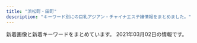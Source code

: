 ```yaml
---
title: "浜松町・田町"
description: "キーワード別にの巨乳アジアン・チャイナエステ嬢情報をまとめました。"
---
```


新着画像と新着キーワードをまとめています。
2021年03月02日の情報です。

<DmmAffiliateIns />
<KeywordTable
  shops={
    [
    {
        "img_links": [
            "http://body-heal.net/staffPhoto/b20180926231950.jpg",
            "http://body-heal.net/images/store/05.jpg",
            "http://body-heal.net/images/store/01.jpg",
            "http://body-heal.net/js/sliderLine/slide_prev.png",
            "http://body-heal.net/staffPhoto/b20190608220420.jpg",
            "http://body-heal.net/images/access/05.jpg",
            "http://body-heal.net/images/access/04.jpg",
            "http://body-heal.net/images/store/04.jpg",
            "http://body-heal.net/staffPhoto/b20190218130854.jpg",
            "http://body-heal.net/images/show.jpg",
            "http://body-heal.net/js/sliderLine/slide_next.png",
            "http://body-heal.net/images/access/03.jpg",
            "http://body-heal.net/staffPhoto/b20180721035111.jpg",
            "http://body-heal.net/staffPhoto/b20190117105438.jpg",
            "http://body-heal.net/staffPhoto/b20190120201033.jpg",
            "http://body-heal.net/images/store/06.jpg",
            "http://body-heal.net/staffPhoto/b20190608222039.jpg",
            "http://body-heal.net/images/access/02.jpg",
            "http://body-heal.net/uploadfiles/images/campaignBodyHealNet.jpg",
            "http://body-heal.net/images/access/01.jpg"
        ],
        "station": "JR\u7530\u753a\u99c5\u4e09\u7530\u53e3",
        "url": "http://body-heal.net/",
        "keywords": {
            "88": 10,
            "87": 6,
            "85": 4,
            "84": 4,
            "E": 6
        },
        "name": "Tami"
    },
    {
        "station": "JR\u6d5c\u677e\u753a\u99c5\u5357\u53e3",
        "name": "Yuki\u2019s House",
        "url": "http://yukizhouse00.web.fc2.com/",
        "img_links": [
            "http://yukizhouse00.web.fc2.com/images/slider/slid1.jpg",
            "http://yukizhouse00.web.fc2.com/images/portfolio/work-3.jpg",
            "http://yukizhouse00.web.fc2.com/images/portfolio/work-5.jpg",
            "http://yukizhouse00.web.fc2.com/images/portfolio/work-1.jpg",
            "http://yukizhouse00.web.fc2.com/images/portfolio/work-6.jpg",
            "http://yukizhouse00.web.fc2.com/images/portfolio/work-4.jpg",
            "http://yukizhouse00.web.fc2.com/images/portfolio/work-2.jpg",
            "http://yukizhouse00.web.fc2.com/images/slider/slid2.jpg"
        ],
        "keywords": {}
    },
    {
        "keywords": {
            "88": 1,
            "D": 5,
            "87": 3,
            "86": 1
        },
        "url": "http://www.shiawasenojikan.esjp.info/",
        "station": "JR\u65b0\u6a4b\u99c5\u65e5\u6bd4\u8c37\u53e3",
        "name": "\u5e78\u305b\u306e\u6642\u9593",
        "img_links": [
            "http://www.shiawasenojikan.esjp.info/images/link_t.jpg",
            "http://www.shiawasenojikan.esjp.info/images/staff_t.jpg",
            "http://www.shiawasenojikan.esjp.info/images/tel.jpg",
            "http://www.shiawasenojikan.esjp.info/files/015-03.jpg",
            "http://www.shiawasenojikan.esjp.info/files/009-02.jpg",
            "http://www.shiawasenojikan.esjp.info/files/009-03.jpg",
            "http://www.shiawasenojikan.esjp.info/files/015.jpg",
            "http://www.shiawasenojikan.esjp.info/files/010-03.jpg",
            "http://www.shiawasenojikan.esjp.info/images/int2.jpg",
            "http://www.shiawasenojikan.esjp.info/images/interior_t.jpg",
            "http://www.shiawasenojikan.esjp.info/files/001-02.jpg",
            "http://www.shiawasenojikan.esjp.info/images/head.jpg",
            "http://www.shiawasenojikan.esjp.info/files/010-02.jpg",
            "http://www.shiawasenojikan.esjp.info/files/003.jpg",
            "http://www.shiawasenojikan.esjp.info/files/003-03.jpg",
            "http://www.shiawasenojikan.esjp.info/images/sys1.jpg",
            "http://www.shiawasenojikan.esjp.info/files/015-02.jpg",
            "http://www.shiawasenojikan.esjp.info/images/news.jpg",
            "http://www.shiawasenojikan.esjp.info/files/010.jpg",
            "http://www.shiawasenojikan.esjp.info/files/009.jpg",
            "http://www.shiawasenojikan.esjp.info/files/003-02.jpg",
            "http://www.shiawasenojikan.esjp.info/images/sys2.jpg",
            "http://www.shiawasenojikan.esjp.info/files/001.jpg",
            "http://www.shiawasenojikan.esjp.info/images/mobile.jpg",
            "http://www.shiawasenojikan.esjp.info/files/001-03.jpg"
        ]
    },
    {
        "name": "SERA",
        "station": "JR\u6d5c\u677e\u753a\u99c5\u5317\u53e3",
        "img_links": [
            "https://hamamatsucho-mensesthe.net/staff/top/nao-s1.jpg",
            "https://hamamatsucho-mensesthe.net/wp/wp-content/uploads/2019/07/0677E994-1DBF-4E0E-AB70-7CA5C034B140-150x150.jpeg",
            "https://hamamatsucho-mensesthe.net/staff/top/ayaka-s1.jpg",
            "https://hamamatsucho-mensesthe.net/wp/images/mensesthe.jpg",
            "https://hamamatsucho-mensesthe.net/wp/images/top1.jpg",
            "https://hamamatsucho-mensesthe.net/wp/icon/google_plus.png",
            "https://hamamatsucho-mensesthe.net/wp/wp-content/uploads/2019/05/rin-150x150.jpg",
            "https://hamamatsucho-mensesthe.net/wp/wp-content/uploads/2020/01/nao.jpg",
            "https://hamamatsucho-mensesthe.net/wp/wp-content/uploads/2020/11/urara.jpg",
            "https://hamamatsucho-mensesthe.net/room/room-l6.jpg",
            "https://hamamatsucho-mensesthe.net/staff/top/miyu-s1.jpg",
            "https://hamamatsucho-mensesthe.net/wp/images/clear.png",
            "https://hamamatsucho-mensesthe.net/icon/facebook.png",
            "https://hamamatsucho-mensesthe.net/wp/wp-content/uploads/2020/09/rin.jpg",
            "https://hamamatsucho-mensesthe.net/wp/wp-content/uploads/2020/01/emi-l1.jpg",
            "https://hamamatsucho-mensesthe.net/wp/wp-content/uploads/2020/10/aki-150x150.jpg",
            "https://hamamatsucho-mensesthe.net/icon/twitter.png",
            "https://hamamatsucho-mensesthe.net/icon/line.png",
            "https://hamamatsucho-mensesthe.net/images/flower.png",
            "https://hamamatsucho-mensesthe.net/link/mens-esthe.png",
            "https://hamamatsucho-mensesthe.net/wp/wp-content/uploads/2020/08/ayaka.jpg",
            "https://hamamatsucho-mensesthe.net/wp/icon/line.png",
            "https://hamamatsucho-mensesthe.net/wp/wp-content/uploads/2019/10/eri-150x150.jpg",
            "https://hamamatsucho-mensesthe.net/room/room-l4.jpg",
            "https://hamamatsucho-mensesthe.net/room/room-l3.jpg",
            "https://hamamatsucho-mensesthe.net/wp/wp-content/uploads/2020/02/1714CAA8-3D57-4009-AB72-F5A8E6B60310.jpeg",
            "https://hamamatsucho-mensesthe.net/images/footer-l.png",
            "https://hamamatsucho-mensesthe.net/room/room-l1.jpg",
            "https://hamamatsucho-mensesthe.net/wp/wp-content/uploads/2019/07/587590BB-96D0-4887-BE26-3B1413FF7283-150x150.jpeg",
            "https://hamamatsucho-mensesthe.net/staff/top/rin-s1.jpg",
            "https://hamamatsucho-mensesthe.net/staff/top/aki-s1.jpg",
            "https://hamamatsucho-mensesthe.net/staff/top/yuna-s1.jpg",
            "https://hamamatsucho-mensesthe.net/staff/top/mitsuki-s1.jpg",
            "https://hamamatsucho-mensesthe.net/staff/top/emi-s1.jpg",
            "https://hamamatsucho-mensesthe.net/wp/images/top2.jpg",
            "https://hamamatsucho-mensesthe.net/wp/wp-content/uploads/2020/01/mitsuki.jpg",
            "https://hamamatsucho-mensesthe.net/wp/wp-content/uploads/2020/01/misaki-l2.jpg",
            "https://hamamatsucho-mensesthe.net/images/clear.png",
            "https://hamamatsucho-mensesthe.net/images/footer-r.png",
            "https://hamamatsucho-mensesthe.net/wp/icon/facebook.png",
            "https://hamamatsucho-mensesthe.net/wp/images/top3.jpg",
            "https://hamamatsucho-mensesthe.net/wp/icon/twitter.png",
            "https://hamamatsucho-mensesthe.net/room/room-l5.jpg",
            "https://hamamatsucho-mensesthe.net/wp/wp-content/uploads/2020/02/stand-by.jpg",
            "https://hamamatsucho-mensesthe.net/room/room-l2.jpg",
            "https://hamamatsucho-mensesthe.net/icon/google_plus.png",
            "https://hamamatsucho-mensesthe.net/wp/wp-content/uploads/2021/01/yuna.jpg"
        ],
        "url": "https://hamamatsucho-mensesthe.net/",
        "keywords": {
            "C": 20,
            "D": 35,
            "E": 8
        }
    },
    {
        "img_links": [
            "http://tamachi-en.link/images/g0.jpg",
            "http://tamachi-en.link/images/g1.jpg",
            "http://tamachi-en.link/images/g3.jpg",
            "http://tamachi-en.link/images/g4.jpg",
            "http://tamachi-en.link/images/g6.jpg",
            "http://tamachi-en.link/images/top.jpg",
            "http://tamachi-en.link/images/mobile.png",
            "http://tamachi-en.link/images/new1.jpg",
            "http://tamachi-en.link/images/g5.jpg",
            "http://tamachi-en.link/images/zi_link.png",
            "http://tamachi-en.link/images/g2.jpg",
            "http://tamachi-en.link/images/zi_staff.png",
            "http://tamachi-en.link/images/g8.jpg"
        ],
        "station": "JR\u7530\u753a\u99c5\u6771\u53e3",
        "name": "\u7e01",
        "keywords": {
            "C": 15
        },
        "url": "http://tamachi-en.link/"
    },
    {
        "name": "\u3057\u3042\u308f\u305b\uff5eSHIAWASE\uff5e",
        "url": "http://shiawase.mssg.jp/",
        "station": "JR\u7530\u753a\u99c5\u897f\u53e3",
        "img_links": [
            "http://shiawase.mssg.jp/images/staff_image/staff_d02b.jpg",
            "http://shiawase.mssg.jp/images/gallery/gallery_401.jpg",
            "http://shiawase.mssg.jp/images/staff/sta_0z12.jpg",
            "http://shiawase.mssg.jp/images/staff/sta_08.jpg",
            "http://shiawase.mssg.jp/images/staff_one/staff_one_08.png",
            "http://shiawase.mssg.jp/images/staff_one/staff_one_02.jpg",
            "http://shiawase.mssg.jp/images/staff_image/staff_d01a.jpg",
            "http://shiawase.mssg.jp/images/staff_one/staff_one_05.jpg",
            "http://shiawase.mssg.jp/images/staff/sta_023.jpg",
            "http://shiawase.mssg.jp/images/gallery/gallery_402.jpg",
            "http://shiawase.mssg.jp/images/staff/sta_04.jpg",
            "http://shiawase.mssg.jp/images/top/top_01.jpg",
            "http://shiawase.mssg.jp/images/gallery/gallery_top.jpg",
            "http://shiawase.mssg.jp/images/home/index_qup.jpg",
            "http://shiawase.mssg.jp/images/staff/sta_0z9.jpg",
            "http://shiawase.mssg.jp/images/system/syatem_302.jpg",
            "http://shiawase.mssg.jp/images/staff_one/staff_one_top.jpg",
            "http://shiawase.mssg.jp/images/system/syatem_301.jpg",
            "http://shiawase.mssg.jp/images/staff/staff_top.jpg",
            "http://shiawase.mssg.jp/images/staff/sta_06.jpg",
            "http://shiawase.mssg.jp/images/staff_one/staff_one_04.jpg",
            "http://shiawase.mssg.jp/images/staff_image/staff_d05b.jpg",
            "http://shiawase.mssg.jp/images/top/top_04.jpg",
            "http://shiawase.mssg.jp/images/staff_image/staff_d07.jpg",
            "http://shiawase.mssg.jp/images/home/index_page_top.jpg",
            "http://shiawase.mssg.jp/images/gallery/gallery_404.jpg",
            "http://shiawase.mssg.jp/images/staff_image/staff_d06.jpg",
            "http://shiawase.mssg.jp/images/staff/sta_0z4.jpg",
            "http://shiawase.mssg.jp/images/staff/sta_03.jpg",
            "http://shiawase.mssg.jp/images/top/top_05.jpg",
            "http://shiawase.mssg.jp/images/staff/sta_021.jpg",
            "http://shiawase.mssg.jp/images/staff/sta_0z8.jpg",
            "http://shiawase.mssg.jp/images/staff_image/staff_d02.jpg",
            "http://shiawase.mssg.jp/images/gallery/gallery_104.jpg",
            "http://shiawase.mssg.jp/images/gallery/gallery_102.jpg",
            "http://shiawase.mssg.jp/images/top/top_02.jpg",
            "http://shiawase.mssg.jp/images/staff_one/staff_one_01.jpg",
            "http://shiawase.mssg.jp/images/home/QR.png",
            "http://shiawase.mssg.jp/images/staff/sta_010.jpg",
            "http://shiawase.mssg.jp/images/top/top_06.jpg",
            "http://shiawase.mssg.jp/images/gallery/gallery_101.jpg",
            "http://shiawase.mssg.jp/images/staff/sta_01.jpg",
            "http://shiawase.mssg.jp/images/staff_one/staff_one_07.png",
            "http://shiawase.mssg.jp/images/staff_one/staff_one_03.jpg",
            "http://shiawase.mssg.jp/images/gallery/gallery_403.jpg",
            "http://shiawase.mssg.jp/images/gallery/gallery_103.jpg",
            "http://shiawase.mssg.jp/images/staff_image/staff_d08a.jpg",
            "http://shiawase.mssg.jp/images/staff_image/staff_d03.jpg",
            "http://shiawase.mssg.jp/images/gallery/gallery_01.jpg",
            "http://shiawase.mssg.jp/images/home/index_03.jpg",
            "http://shiawase.mssg.jp/images/staff_image/staff_d04b.jpg",
            "http://shiawase.mssg.jp/images/home/top_qp.jpg",
            "http://shiawase.mssg.jp/images/staff_image/staff_d08b.jpg",
            "http://shiawase.mssg.jp/images/staff_image/staff_d05a.jpg",
            "http://shiawase.mssg.jp/images/top/top_08.png",
            "http://shiawase.mssg.jp/images/top/top_03.jpg",
            "http://shiawase.mssg.jp/images/staff_image/staff_d04.jpg",
            "http://shiawase.mssg.jp/images/home/index_04.jpg",
            "http://shiawase.mssg.jp/images/system/syatem_303.jpg",
            "http://shiawase.mssg.jp/images/staff_image/staff_d04c.jpg",
            "http://shiawase.mssg.jp/images/home/index_tel.jpg",
            "http://shiawase.mssg.jp/images/staff/sta_0z2.jpg",
            "http://shiawase.mssg.jp/images/staff_image/staff_d01b.jpg"
        ],
        "keywords": {}
    },
    {
        "img_links": [
            "http://www.k-harunoie.info/imge/p-5.jpg",
            "http://www.k-harunoie.info/imge/p-2.jpg",
            "http://www.k-harunoie.info/imge/botton.jpg",
            "http://www.k-harunoie.info/imge/sys.png",
            "http://www.k-harunoie.info/imge/ta.png",
            "http://www.k-harunoie.info/imge/service1.jpg",
            "http://www.k-harunoie.info/imge/service2.jpg",
            "http://www.k-harunoie.info/imge/interior_t.jpg",
            "http://www.k-harunoie.info/imge/tel.png",
            "http://www.k-harunoie.info/imge/int2.png",
            "http://www.k-harunoie.info/imge/p-1.jpg",
            "http://www.k-harunoie.info/imge/service3.jpg",
            "http://www.k-harunoie.info/imge/p-4.jpg",
            "http://www.k-harunoie.info/imge/s1.png",
            "http://www.k-harunoie.info/imge/s0.png",
            "http://www.k-harunoie.info/imge/staff_t.jpg"
        ],
        "name": "\u6625\u306e\u5bb6",
        "url": "http://www.k-harunoie.info/",
        "station": "JR\u7530\u753a\u99c5\u6771\u53e3",
        "keywords": {}
    },
    {
        "keywords": {},
        "url": "https://www.morinokaori-massage.com/",
        "img_links": [
            "https://static.wixstatic.com/media/c0eb72_068fd8e3a6034963bb1dcf1002759294~mv2.png",
            "https://static.wixstatic.com/media/c0eb72_349ce6f6faed4c09b9ec1e412ba7a370~mv2.jpg",
            "https://static.wixstatic.com/media/c0eb72_026f8703429f4d1a93067d6664ba9e24~mv2.png",
            "https://static.wixstatic.com/media/c0eb72_43f5a28bd3004602b64ed4bc3095af0e~mv2.png",
            "https://static.wixstatic.com/media/c0eb72_9f57c6ba804e4a55805040f7832a3bb9~mv2.png"
        ],
        "station": "JR\u7530\u753a\u99c5\u897f\u53e3",
        "name": "\u68ee\u306e\u9999"
    },
    {
        "img_links": [
            "http://kokoro-spa.info/img/shop/no-pic.jpg",
            "http://kokoro-spa.info/img/pickup.jpg",
            "http://kokoro-spa.info/img/ttl_news.png",
            "http://kokoro-spa.info/img/slider/2.jpg",
            "http://kokoro-spa.info/img/qrcode.png",
            "http://kokoro-spa.info/img/shop/kanban.jpg",
            "http://kokoro-spa.info/img/ttl_info.png"
        ],
        "url": "http://kokoro-spa.info/",
        "station": "JR\u65b0\u6a4b\u99c5\u70cf\u68ee\u53e3",
        "keywords": {},
        "name": "\u672a\u6765"
    },
    {
        "station": "JR\u65b0\u6a4b\u99c5\u70cf\u68ee\u53e3",
        "img_links": [
            "http://heal-arm.com/media/sites/6/2020/12/1.jpg",
            "http://heal-arm.com/media/sites/6/elementor/thumbs/favicon-p04pr4k6jngsiakzwccm2bkknysbm22i953lrof2dk.png",
            "http://heal-arm.com/media/sites/6/2020/05/3-1.jpg",
            "http://heal-arm.com/media/sites/6/2020/05/4.jpg",
            "http://heal-arm.com/media/sites/6/2021/02/1.jpg",
            "http://heal-arm.com/media/sites/6/2020/05/3.jpg",
            "http://heal-arm.com/media/sites/6/2020/05/1.jpg",
            "http://heal-arm.com/media/sites/6/2021/02/2.jpg",
            "http://heal-arm.com/media/sites/6/2021/02/700E82ED-4821-42CB-A408-B73E511D2D15-225x300.jpeg",
            "http://heal-arm.com/media/sites/6/2021/02/3.jpg",
            "http://heal-arm.com/media/sites/6/2020/05/favicon.png",
            "http://heal-arm.com/media/sites/6/2020/05/2.jpg"
        ],
        "url": "http://heal-arm.com/",
        "keywords": {},
        "name": "\u862d \u990a\u8eab\u9928"
    },
    {
        "img_links": [
            "http://romantic-est.com/images/mainvisual_01.jpg",
            "http://romantic-est.com/images/mainvisual_02_s.jpg",
            "http://romantic-est.com/images/cg041.jpg",
            "http://romantic-est.com/images/con02.jpg",
            "http://romantic-est.com/images/cg05.jpg",
            "http://romantic-est.com/images/sw_tel.png",
            "http://romantic-est.com/images/cg031.jpg",
            "http://romantic-est.com/images/cg021.jpg",
            "http://romantic-est.com/images/req_03.jpg",
            "http://romantic-est.com/images/icon_new.png",
            "http://romantic-est.com/images/cg03.jpg",
            "http://romantic-est.com/images/trigger.jpg",
            "http://romantic-est.com/images/cg01.jpg",
            "http://romantic-est.com/images/con01.jpg",
            "http://romantic-est.com/images/cg06.jpg",
            "http://romantic-est.com/images/cg04.jpg",
            "http://romantic-est.com/images/sys03.jpg",
            "http://romantic-est.com/images/sys01.jpg",
            "http://romantic-est.com/images/head_interior.jpg",
            "http://romantic-est.com/images/con03.jpg",
            "http://romantic-est.com/images/cg02.jpg",
            "http://romantic-est.com/images/sys02.jpg",
            "http://romantic-est.com/images/cg011.jpg",
            "http://romantic-est.com/images/mainvisual_02.jpg",
            "http://romantic-est.com/images/cg032.jpg",
            "http://romantic-est.com/images/head_therapist.jpg",
            "http://romantic-est.com/images/mainvisual_01_s.jpg",
            "http://romantic-est.com/images/sw_home.png"
        ],
        "keywords": {},
        "url": "http://romantic-est.com/",
        "station": "JR\u65b0\u6a4b\u99c5\u70cf\u68ee\u53e3",
        "name": "\u30a2\u30ea\u30b9 Aroma \u65b0\u6a4b\u5e97"
    },
    {
        "station": "JR\u65b0\u6a4b\u99c5\u70cf\u68ee\u53e3",
        "url": "http://es-leon.link/",
        "keywords": {
            "85": 11,
            "90": 7,
            "84": 8,
            "86": 12,
            "\u80f8": 1
        },
        "name": "LEON",
        "img_links": [
            "http://es-leon.link/images/img_info.jpg",
            "http://es-leon.link/images/nav_link07_no.png",
            "http://es-leon.link/photos/sites/45/2021/02/2021022813153641.jpg",
            "http://es-leon.link/photos/sites/45/2021/03/2021030218013059.jpg",
            "http://es-leon.link/images/guide1.png",
            "http://es-leon.link/photos/sites/45/2021/02/2021021420105484.jpg",
            "http://es-leon.link/photos/sites/45/2020/11/2020110919590942.jpg",
            "http://es-leon.link/images/slider03.jpg",
            "http://es-leon.link/photos/sites/45/2020/11/2020110919593136.jpg",
            "http://es-leon.link/photos/sites/45/2020/11/2020110919595348.jpg",
            "http://es-leon.link/photos/sites/45/2020/10/2020100103205130.jpg",
            "http://es-leon.link/photos/sites/45/2021/02/202102281317503.jpg",
            "http://es-leon.link/photos/sites/45/2020/10/2020100103240520.jpg",
            "http://es-leon.link/photos/sites/45/2021/02/2021022503564613.jpg",
            "http://es-leon.link/photos/sites/45/2021/03/2021030218011053.jpg",
            "http://es-leon.link/photos/sites/45/2021/02/2021020501110069.jpg",
            "http://es-leon.link/photos/sites/45/2021/02/2021022815431041.jpg",
            "http://es-leon.link/images/guide5.jpg",
            "http://es-leon.link/photos/sites/45/2020/10/2020102507503499.jpg",
            "http://es-leon.link/photos/sites/45/2021/02/2021022702213358.jpg",
            "http://es-leon.link/photos/sites/45/2020/10/2020102507495672.jpg",
            "http://es-leon.link/photos/sites/45/2021/02/202102240441566.jpg",
            "http://es-leon.link/photos/sites/45/2020/10/2020102507510838.jpg",
            "http://es-leon.link/photos/sites/45/2020/10/2020100103284496.jpg",
            "http://es-leon.link/images/guide4.jpg",
            "http://es-leon.link/photos/sites/45/2021/02/2021021014235421.jpg",
            "http://es-leon.link/images/nav_link05_no.png",
            "http://es-leon.link/photos/sites/45/2021/02/2021022813195234.jpg",
            "http://es-leon.link/photos/sites/45/2020/10/2020101318294854.jpg",
            "http://es-leon.link/photos/sites/45/2020/10/2020101205424345.jpg",
            "http://es-leon.link/images/guide6.jpg",
            "http://es-leon.link/photos/sites/45/2021/02/202102281658118.jpg",
            "http://es-leon.link/photos/sites/45/2020/10/2020100103034891.jpg",
            "http://es-leon.link/images/guide8.jpg",
            "http://es-leon.link/images/guide1.jpg",
            "http://es-leon.link/photos/sites/45/2021/02/2021021420094924.jpg",
            "http://es-leon.link/images/nav_link04_no.png",
            "http://es-leon.link/images/guide2.png",
            "http://es-leon.link/images/card.png",
            "http://es-leon.link/images/guide3.jpg",
            "http://es-leon.link/photos/sites/45/2020/10/2020101318300043.jpg",
            "http://es-leon.link/photos/sites/45/2020/10/2020101205422328.jpg",
            "http://es-leon.link/images/nav_link06_no.png",
            "http://es-leon.link/photos/sites/45/2020/10/2020100103205050.jpg",
            "http://es-leon.link/photos/sites/45/2021/03/2021030217055949.jpg",
            "http://es-leon.link/images/header.png",
            "http://es-leon.link/photos/sites/45/2021/03/202103021706276.jpg",
            "http://es-leon.link/photos/sites/45/2021/02/2021021420101999.jpg",
            "http://es-leon.link/images/guide2.jpg",
            "http://es-leon.link/photos/sites/45/2021/02/2021021221211099.jpg",
            "http://es-leon.link/photos/sites/45/2020/11/2020110919583922.jpg",
            "http://es-leon.link/images/pagetop.jpg",
            "http://es-leon.link/images/slider00.jpg",
            "http://es-leon.link/photos/sites/45/2021/02/2021022815420713.jpg",
            "http://es-leon.link/photos/sites/45/2020/10/2020102507504664.jpg",
            "http://es-leon.link/photos/sites/45/2021/02/2021020501152788.jpg",
            "http://es-leon.link/photos/sites/45/2020/10/2020102507501385.jpg",
            "http://es-leon.link/photos/sites/45/2020/10/202010010328436.jpg",
            "http://es-leon.link/photos/sites/45/2020/10/2020100103205186.jpg",
            "http://es-leon.link/images/guide7.jpg",
            "http://es-leon.link/photos/sites/45/2020/10/2020101205420372.jpg",
            "http://es-leon.link/photos/sites/45/2021/02/2021022702210178.jpg",
            "http://es-leon.link/images/slider01.jpg",
            "http://es-leon.link/images/slider04.jpg",
            "http://es-leon.link/photos/sites/45/2020/10/2020101404192576.jpg",
            "http://es-leon.link/photos/sites/45/2021/02/2021020501134964.jpg",
            "http://es-leon.link/images/nav_link01_no.png",
            "http://es-leon.link/photos/sites/45/2021/02/2021022503591368.jpg",
            "http://es-leon.link/photos/sites/45/2021/03/2021030218015216.jpg",
            "http://es-leon.link/photos/sites/45/2021/02/2021022817172264.jpg",
            "http://es-leon.link/photos/sites/45/2021/02/2021022813203297.jpg",
            "http://es-leon.link/images/profile.png",
            "http://es-leon.link/images/nav_link02_no.png",
            "http://es-leon.link/images/lineline.png",
            "http://es-leon.link/images/slider02.jpg",
            "http://es-leon.link/photos/sites/45/2020/10/2020101318404076.jpg",
            "http://es-leon.link/photos/sites/45/2021/02/2021020501094315.jpg",
            "http://es-leon.link/photos/sites/45/2020/10/2020101318402898.jpg",
            "http://es-leon.link/photos/sites/45/2021/02/2021022503593169.jpg",
            "http://es-leon.link/photos/sites/45/2020/10/2020101318405051.jpg",
            "http://es-leon.link/images/qr.png",
            "http://es-leon.link/photos/sites/45/2021/02/2021020501101626.jpg",
            "http://es-leon.link/photos/sites/45/2020/11/2020110919573849.jpg",
            "http://es-leon.link/photos/sites/45/2021/02/2021022816571154.jpg",
            "http://es-leon.link/images/nav_link03_no.png",
            "http://es-leon.link/photos/sites/45/2020/10/2020100103240526.jpg",
            "http://es-leon.link/photos/sites/45/2021/02/2021022813144840.jpg",
            "http://es-leon.link/photos/sites/45/2021/01/2021012501541145.jpg"
        ]
    },
    {
        "img_links": [
            "https://hamamatsucho-esthe.work/images/main-sp.jpg",
            "https://hamamatsucho-esthe.work/button/blog.png",
            "https://hamamatsucho-esthe.work/images/clear.png",
            "https://hamamatsucho-esthe.work/2018/12/26/sayaka-s1.jpg",
            "https://hamamatsucho-esthe.work/icon/facebook.png",
            "https://hamamatsucho-esthe.work/2020/07/30/maki-s1.jpg",
            "https://hamamatsucho-esthe.work/staff/nanami-l1.jpg",
            "https://hamamatsucho-esthe.work/menu/friend.png",
            "https://hamamatsucho-esthe.work/2019/05/25/riko-s1.jpg",
            "https://hamamatsucho-esthe.work/staff/yuki-l1.jpg",
            "https://hamamatsucho-esthe.work/staff/sora-s1.jpg",
            "https://hamamatsucho-esthe.work/2019/01/14/emi-s1.jpg",
            "https://hamamatsucho-esthe.work/2020/01/05/yuki-s1.jpg",
            "https://hamamatsucho-esthe.work/room/1-s.jpg",
            "https://hamamatsucho-esthe.work/room/3-s.jpg",
            "https://hamamatsucho-esthe.work/room/4-s.jpg",
            "https://hamamatsucho-esthe.work/room/4-l.jpg",
            "https://hamamatsucho-esthe.work/menu/info.png",
            "https://hamamatsucho-esthe.work/2019/06/14/riri-s1.jpg",
            "https://hamamatsucho-esthe.work/2018/09/10/sora-s1.jpg",
            "https://hamamatsucho-esthe.work/images/main1.jpg",
            "https://hamamatsucho-esthe.work/room/esthe1.jpg",
            "https://hamamatsucho-esthe.work/icon/google_plus.png",
            "https://hamamatsucho-esthe.work/room/2-l.jpg",
            "https://hamamatsucho-esthe.work/images/footer-r.png",
            "https://hamamatsucho-esthe.work/images/qrcode.png",
            "https://hamamatsucho-esthe.work/menu/blog.png",
            "https://hamamatsucho-esthe.work/staff/momo-s1.jpg",
            "https://hamamatsucho-esthe.work/button/home.png",
            "https://hamamatsucho-esthe.work/menu/gallery.png",
            "https://hamamatsucho-esthe.work/staff/yuki-s1.jpg",
            "https://hamamatsucho-esthe.work/2019/05/25/koko-s1.jpg",
            "https://hamamatsucho-esthe.work/staff/nanami-s1.jpg",
            "https://hamamatsucho-esthe.work/icon/line.png",
            "https://hamamatsucho-esthe.work/images/footer-l.png",
            "https://hamamatsucho-esthe.work/2018/09/10/misa-s1.jpg",
            "https://hamamatsucho-esthe.work/room/1-l.jpg",
            "https://hamamatsucho-esthe.work/room/3-l.jpg",
            "https://hamamatsucho-esthe.work/icon/twitter.png",
            "https://hamamatsucho-esthe.work/room/2-s.jpg",
            "https://hamamatsucho-esthe.work/room/esthe2.jpg",
            "https://hamamatsucho-esthe.work/staff/riko-s1.jpg",
            "https://hamamatsucho-esthe.work/button/staff.png",
            "https://hamamatsucho-esthe.work/staff/sora-l1.jpg",
            "https://hamamatsucho-esthe.work/kana01.png",
            "https://hamamatsucho-esthe.work/room/esthe3.jpg",
            "https://hamamatsucho-esthe.work/2018/11/09/kana-s1.jpg",
            "https://hamamatsucho-esthe.work/staff/maki-l1.jpg",
            "https://hamamatsucho-esthe.work/staff/maki-s1.jpg",
            "https://hamamatsucho-esthe.work/2020/11/06/momo-s1.jpg",
            "https://hamamatsucho-esthe.work/2019/11/05/nanami-s1.jpg",
            "https://hamamatsucho-esthe.work/menu/home.png",
            "https://hamamatsucho-esthe.work/staff/momo-l1.jpg"
        ],
        "url": "https://hamamatsucho-esthe.work/",
        "station": "JR\u6d5c\u677e\u753a\u99c5\u5317\u53e3",
        "keywords": {
            "E": 7,
            "F": 14,
            "C": 14
        },
        "name": "Artemis"
    },
    {
        "url": "https://www.meedeemassage.com/",
        "img_links": [
            "https://static.wixstatic.com/media/ff29a7_996c77cb89cc4012a35bb0813c645fdf~mv2.jpg",
            "https://static.wixstatic.com/media/ff29a7_d9f852b350a141b1ae8d7d80ce91ecfa~mv2.jpg",
            "https://static.wixstatic.com/media/ff29a7_47d81575374144dda595a587847070b9~mv2.jpg",
            "https://static.wixstatic.com/media/ff29a7_5a71cab9e560455a86a69dee65e387e6~mv2.jpg",
            "https://static.wixstatic.com/media/096f64_74d971185d704fdc84b70e0c1b3fad87~mv2.png",
            "https://static.wixstatic.com/media/096f64_8257be981a5140629dd93b0518612408~mv2.png",
            "https://static.wixstatic.com/media/096f64_9dd53b8d3bbc46b7a5d8f8f9f83f67c0~mv2.jpg",
            "https://static.wixstatic.com/media/096f64_10d0713f8b274a5b8f6b2944f7fee791~mv2.jpg",
            "https://static.wixstatic.com/media/096f64_86555ca80ef14b6ebdbbf7aa72a380fc~mv2.jpg",
            "https://static.wixstatic.com/media/096f64_f44509cd762744dc939f70f318a6882b~mv2.jpg",
            "https://static.wixstatic.com/media/ff29a7_d6b424065e3946fc8a31bd093d286366~mv2.jpg",
            "https://static.wixstatic.com/media/096f64_52d4813cc07e460bb6afbcc198483fb5~mv2.jpg"
        ],
        "station": "JR\u65b0\u6a4b\u99c5\u65e5\u6bd4\u8c37\u53e3",
        "name": "\u30df\u30fc\u30c7\u30a3\u30fc",
        "keywords": {}
    },
    {
        "keywords": {
            "\u80f8": 2,
            "\u4e73": 3,
            "D": 14,
            "\u30bb\u30af\u30b7\u30fc": 1,
            "F": 1,
            "E": 6
        },
        "url": "https://aroma-queen.work/",
        "img_links": [
            "https://aroma-queen.work/images/st/st_nuna.jpg",
            "https://aroma-queen.work/images/st/st_mirror_3.jpg",
            "https://aroma-queen.work/images/top.png",
            "https://aroma-queen.work/images/st/st_koko.jpg",
            "https://aroma-queen.work/images/st/st_gei.jpg",
            "https://aroma-queen.work/images/st/st_22.jpg",
            "https://aroma-queen.work/images/st/st_maya_1.jpg",
            "https://aroma-queen.work/images/st/st_chiba_2.jpg",
            "https://aroma-queen.work/images/st/st_kaori_1.jpg",
            "https://aroma-queen.work/images/st/st_pink_2.jpg",
            "https://aroma-queen.work/images/st/st_bibi_1.jpg",
            "https://aroma-queen.work/images/st/st_rei_3.jpg",
            "https://aroma-queen.work/images/st/st_pink_3.jpg",
            "https://aroma-queen.work/images/st/st_huxa.jpg",
            "https://aroma-queen.work/images/st/st_sasa_3.jpg",
            "https://aroma-queen.work/images/st/st_party_2.jpg",
            "https://aroma-queen.work/images/st/st_chiba_1.jpg",
            "https://aroma-queen.work/images/st/st_sofea_2.jpg",
            "https://aroma-queen.work/images/st/st_joy_1.jpg",
            "https://aroma-queen.work/images/st/st_angel_3.jpg",
            "https://aroma-queen.work/images/st/st_emi_1.jpg",
            "https://aroma-queen.work/images/st/st_17.jpg",
            "https://aroma-queen.work/images/st/st_sakura_1.jpg",
            "https://aroma-queen.work/images/st/st_mai_1.jpg",
            "https://aroma-queen.work/images/st/st_aya_1.jpg",
            "https://aroma-queen.work/images/st/st_mimi_1.jpg",
            "https://aroma-queen.work/images/st/st_saya_0.jpg",
            "https://aroma-queen.work/images/st/st_joy_2.jpg",
            "https://aroma-queen.work/images/st/st_sayuri_1.jpg",
            "https://aroma-queen.work/images/st/st_koko_1.jpg",
            "https://aroma-queen.work/images/week_campaign.jpg",
            "https://aroma-queen.work/images/st/st_mayumi_1.jpg",
            "https://aroma-queen.work/images/st/st_risa_1.jpg",
            "https://aroma-queen.work/images/st/st_saya_2.jpg",
            "https://aroma-queen.work/images/st/st_16_1.jpg",
            "https://aroma-queen.work/images/st/st_emi.jpg",
            "https://aroma-queen.work/images/st/st_dan_2.jpg",
            "https://aroma-queen.work/images/st/st_rei_1.jpg",
            "https://aroma-queen.work/images/st/st_shizuka_1.jpg",
            "https://aroma-queen.work/images/st/st_nina_3.jpg",
            "https://aroma-queen.work/images/st/st_joy_3.jpg",
            "https://aroma-queen.work/images/st/st_hana_2.jpg",
            "https://aroma-queen.work/images/st/st_ou_1.jpg",
            "https://aroma-queen.work/images/st/st_rei.jpg",
            "https://aroma-queen.work/images/st/st_cindy.jpg",
            "https://aroma-queen.work/images/st/st_saya_1.jpg",
            "https://aroma-queen.work/images/st/st_25.jpg",
            "https://aroma-queen.work/images/st/st_rinda_1.jpg",
            "https://aroma-queen.work/images/st/st_rinda_2.jpg",
            "https://aroma-queen.work/images/st/st_kiki_1.jpg",
            "https://aroma-queen.work/images/st/st_mayumi_2.jpg",
            "https://aroma-queen.work/images/st/st_aiko_2.jpg",
            "https://aroma-queen.work/images/st/st_koy_2.jpg",
            "https://aroma-queen.work/images/st/st_aigo.jpg",
            "https://aroma-queen.work/images/top_campaign_spring.jpg",
            "https://aroma-queen.work/images/st/st_kaori_2.jpg",
            "https://aroma-queen.work/images/st/st_jenny.jpg",
            "https://aroma-queen.work/images/st/st_ami_2.jpg",
            "https://aroma-queen.work/images/st/st_cake_1.jpg",
            "https://aroma-queen.work/images/st/st_aiko_1.jpg",
            "https://aroma-queen.work/images/st/st_yuri_3.jpg",
            "https://aroma-queen.work/images/st/st_coco_1.jpg",
            "https://aroma-queen.work/images/st/st_yuri_2.jpg",
            "https://aroma-queen.work/images/st/st_nami_1.jpg",
            "https://aroma-queen.work/images/st/st_min_2.jpg",
            "https://aroma-queen.work/images/st/st_kei.jpg",
            "https://aroma-queen.work/images/st/st_jj_1.jpg",
            "https://aroma-queen.work/images/st/st_10_1.jpg",
            "https://aroma-queen.work/images/st/st_ai_2.jpg",
            "https://aroma-queen.work/images/st/st_20.jpg",
            "https://aroma-queen.work/images/st/st_dan_3.jpg",
            "https://aroma-queen.work/images/st/st_ai1.jpg",
            "https://aroma-queen.work/images/st/st_ou_3.jpg",
            "https://aroma-queen.work/images/st/st_hara.jpg",
            "https://aroma-queen.work/images/st/st_7_1.jpg",
            "https://aroma-queen.work/images/st/st_nori.jpg",
            "https://aroma-queen.work/images/st/st_hana_1.jpg",
            "https://aroma-queen.work/images/top2.png",
            "https://aroma-queen.work/images/st/st_yuri.jpg",
            "https://aroma-queen.work/images/st/st_ai_1.jpg",
            "https://aroma-queen.work/images/st/st_yuyu.jpg",
            "https://aroma-queen.work/images/st/st_min_4.jpg",
            "https://aroma-queen.work/images/st/st_minto_1.jpg",
            "https://aroma-queen.work/images/st/st_ai.jpg",
            "https://aroma-queen.work/images/st/st_sayuri_2.jpg",
            "https://aroma-queen.work/images/st/st_nuna3.jpg",
            "https://aroma-queen.work/images/st/st_bibi.jpg",
            "https://aroma-queen.work/images/st/st_18.jpg",
            "https://aroma-queen.work/images/st/st_.jpg",
            "https://aroma-queen.work/images/st/st_anan.jpg",
            "https://aroma-queen.work/images/st/st_bibi_2.jpg",
            "https://aroma-queen.work/images/st/st_rei_2.jpg",
            "https://aroma-queen.work/images/st/st_honey_1.jpg",
            "https://aroma-queen.work/images/st/st_joy.jpg",
            "https://aroma-queen.work/images/st/st_kiki2.jpg",
            "https://aroma-queen.work/images/st/st_21.jpg",
            "https://aroma-queen.work/images/st/st_14_1.jpg",
            "https://aroma-queen.work/images/st/st_hara3.jpg",
            "https://aroma-queen.work/images/st/st_aya.jpg",
            "https://aroma-queen.work/images/st/st_jasmine_1.jpg",
            "https://aroma-queen.work/images/st/st_kou1.jpg",
            "https://aroma-queen.work/images/st/st_ryuu_2.jpg",
            "https://aroma-queen.work/images/st/st_nan.jpg",
            "https://aroma-queen.work/images/st/st_rinda_6.jpg",
            "https://aroma-queen.work/images/st/st_nana_1.jpg",
            "https://aroma-queen.work/images/st/st_lucy_3.jpg",
            "https://aroma-queen.work/images/top_campaign_dec.jpg",
            "https://aroma-queen.work/images/st/st_13.jpg",
            "https://aroma-queen.work/images/st/st_chiba_4.jpg",
            "https://aroma-queen.work/images/st/st_pink_1.jpg",
            "https://aroma-queen.work/images/st/st_jerry.jpg",
            "https://aroma-queen.work/images/st/st_19.jpg",
            "https://aroma-queen.work/images/st/st_angel_2.jpg",
            "https://aroma-queen.work/images/st/st_kou2.jpg",
            "https://aroma-queen.work/images/st/st_mirror_2.jpg",
            "https://aroma-queen.work/images/st/st_get_3.jpg",
            "https://aroma-queen.work/images/st/st_four1.jpg",
            "https://aroma-queen.work/images/st/st_5_1.jpg",
            "https://aroma-queen.work/images/st/st_rena_2.jpg",
            "https://aroma-queen.work/images/st/st_get_1.jpg",
            "https://aroma-queen.work/images/st/st_hara2.jpg",
            "https://aroma-queen.work/images/st/st_dan_1.jpg",
            "https://aroma-queen.work/images/st/st_10_2.jpg",
            "https://aroma-queen.work/images/st/st_eri.jpg"
        ],
        "name": "Aroma Coco8",
        "station": "JR\u65b0\u6a4b\u99c5\u70cf\u68ee\u53e3"
    },
    {
        "keywords": {
            "85": 2,
            "86": 2,
            "D": 5,
            "87": 1
        },
        "name": "\u7b11\u9854",
        "url": "https://egao.tyo.cm/",
        "station": "JR\u65b0\u6a4b\u99c5\u70cf\u68ee\u53e3",
        "img_links": [
            "https://egao.tyo.cm/photos/sites/29/2021/02/2021022004462688.jpg",
            "https://egao.tyo.cm/images/link_nav04.jpg",
            "https://egao.tyo.cm/images/info3.jpg",
            "https://egao.tyo.cm/photos/sites/29/2021/02/2021022504091367.jpg",
            "https://egao.tyo.cm/images/sp_top.jpg",
            "https://egao.tyo.cm/images/side_tel.jpg",
            "https://egao.tyo.cm/photos/sites/29/2021/02/2021022004462937.jpg",
            "https://egao.tyo.cm/images/side_link.jpg",
            "https://egao.tyo.cm/images/side_mobile.jpg",
            "https://egao.tyo.cm/photos/sites/29/2021/02/2021022004462785.jpg",
            "https://egao.tyo.cm/photos/sites/29/2021/02/2021022004463068.jpg",
            "https://egao.tyo.cm/images/info2.jpg",
            "https://egao.tyo.cm/images/info1.jpg",
            "https://egao.tyo.cm/images/link_nav03.jpg",
            "https://egao.tyo.cm/images/link_nav02.jpg",
            "https://egao.tyo.cm/images/link_nav06.jpg",
            "https://egao.tyo.cm/photos/sites/29/2021/02/2021022504090746.jpg",
            "https://egao.tyo.cm/images/top.png",
            "https://egao.tyo.cm/images/top_slider01.jpg",
            "https://egao.tyo.cm/images/top_slider02.jpg",
            "https://egao.tyo.cm/images/link_nav05.jpg",
            "https://egao.tyo.cm/images/link_nav07.jpg",
            "https://egao.tyo.cm/images/ico01.png",
            "https://egao.tyo.cm/images/link_nav01.jpg"
        ]
    },
    {
        "name": "Pandora*\u30d1\u30f3\u30c9\u30e9",
        "station": "JR\u6d5c\u677e\u753a\u99c5\u5357\u53e3",
        "img_links": [
            "http://www.es-tokyo.link/img/erin1.jpg",
            "http://www.es-tokyo.link/images/s1.png",
            "http://www.es-tokyo.link/img/ami1.jpg",
            "http://www.es-tokyo.link/images/interior_t.jpg",
            "http://www.es-tokyo.link/img/mayu1.jpg",
            "http://www.es-tokyo.link/img/suzu1.jpg",
            "http://www.es-tokyo.link/images/b2.jpg",
            "http://www.es-tokyo.link/images/9.jpg",
            "http://www.es-tokyo.link/images/int1.jpg",
            "http://www.es-tokyo.link/images/30.jpg",
            "http://www.es-tokyo.link/images/25.jpg",
            "http://www.es-tokyo.link/img/naomi1.jpg",
            "http://www.es-tokyo.link/img/rin1.jpg",
            "http://www.es-tokyo.link/img/minami2.jpg",
            "http://www.es-tokyo.link/images/23.jpg",
            "http://www.es-tokyo.link/img/emili1.jpg",
            "http://www.es-tokyo.link/img/kaori1.jpg",
            "http://www.es-tokyo.link/img/hikari1.jpg",
            "http://www.es-tokyo.link/images/27.jpg",
            "http://www.es-tokyo.link/images/19.jpg",
            "http://www.es-tokyo.link/images/b3.jpg",
            "http://www.es-tokyo.link/img/miwa1.jpg",
            "http://www.es-tokyo.link/images/32.jpg",
            "http://www.es-tokyo.link/img/izumi2.jpg",
            "http://www.es-tokyo.link/img/minami1.jpg",
            "http://www.es-tokyo.link/images/b1.jpg",
            "http://www.es-tokyo.link/images/31.jpg",
            "http://www.es-tokyo.link/img/erin2.jpg",
            "http://www.es-tokyo.link/images/mobile.jpg",
            "http://www.es-tokyo.link/images/newface.jpg",
            "http://www.es-tokyo.link/images/5.jpg",
            "http://www.es-tokyo.link/img/momoko1.jpg",
            "http://www.es-tokyo.link/images/news.jpg",
            "http://www.es-tokyo.link/images/tel.jpg",
            "http://www.es-tokyo.link/images/3.jpg",
            "http://www.es-tokyo.link/images/sys2.jpg",
            "http://www.es-tokyo.link/images/24.jpg",
            "http://www.es-tokyo.link/images/22.jpg",
            "http://www.es-tokyo.link/img/izumi1.jpg",
            "http://www.es-tokyo.link/images/28.jpg",
            "http://www.es-tokyo.link/img/yui1.jpg",
            "http://www.es-tokyo.link/images/staff_t.jpg",
            "http://www.es-tokyo.link/images/head.jpg",
            "http://www.es-tokyo.link/images/20.jpg",
            "http://www.es-tokyo.link/images/sys1.jpg",
            "http://www.es-tokyo.link/images/int2.jpg"
        ],
        "keywords": {},
        "url": "http://www.es-tokyo.link"
    },
    {
        "url": "https://hamamatsucho-mensesthe.com/",
        "station": "JR\u6d5c\u677e\u753a\u99c5\u5317\u53e3",
        "img_links": [
            "https://hamamatsucho-mensesthe.com/kumi2.jpg",
            "https://hamamatsucho-mensesthe.com/staff2/wp-content/uploads/2020/11/momo02.png",
            "https://hamamatsucho-mensesthe.com/icon/facebook.png",
            "https://hamamatsucho-mensesthe.com/staff/yuyu-l1.jpg",
            "https://hamamatsucho-mensesthe.com/staff/arisa-l1.jpg",
            "https://hamamatsucho-mensesthe.com/staff2/wp-content/uploads/2021/01/maki05.png",
            "https://hamamatsucho-mensesthe.com/menu/info.png",
            "https://hamamatsucho-mensesthe.com/icon/twitter.png",
            "https://hamamatsucho-mensesthe.com/staff/arisa-s1.jpg",
            "https://hamamatsucho-mensesthe.com/staff2/wp-content/uploads/2021/02/ayaka01.png",
            "https://hamamatsucho-mensesthe.com/images/clear.png",
            "https://hamamatsucho-mensesthe.com/room/esthe3.jpg",
            "https://hamamatsucho-mensesthe.com/miyuki01.png",
            "https://hamamatsucho-mensesthe.com/icon/google_plus.png",
            "https://hamamatsucho-mensesthe.com/images/footer-r.png",
            "https://hamamatsucho-mensesthe.com/staff2/wp-content/uploads/2021/03/yukina03.png",
            "https://hamamatsucho-mensesthe.com/staff2/wp-content/uploads/2021/03/miku03.png",
            "https://hamamatsucho-mensesthe.com/staff/koko-s1.jpg",
            "https://hamamatsucho-mensesthe.com/staff2/wp-content/uploads/2020/02/yaya02.png",
            "https://hamamatsucho-mensesthe.com/2018/06/12/yoko-s1.jpg",
            "https://hamamatsucho-mensesthe.com/staff/yoko-s1.jpg",
            "https://hamamatsucho-mensesthe.com/staff2/wp-content/uploads/2019/12/nanami02-2.png",
            "https://hamamatsucho-mensesthe.com/2018/03/02/anna-s1.jpg",
            "https://hamamatsucho-mensesthe.com/button/staff.png",
            "https://hamamatsucho-mensesthe.com/room/esthe1.jpg",
            "https://hamamatsucho-mensesthe.com/staff/nana-s1.jpg",
            "https://hamamatsucho-mensesthe.com/2018/06/08/hana-s2.jpg",
            "https://hamamatsucho-mensesthe.com/images/main-sp.jpg",
            "https://hamamatsucho-mensesthe.com/menu/home.png",
            "https://hamamatsucho-mensesthe.com/staff2/wp-content/uploads/2019/12/haru-1.png",
            "https://hamamatsucho-mensesthe.com/2018/12/21/koko-s1.jpg",
            "https://hamamatsucho-mensesthe.com/images/footer-l.png",
            "https://hamamatsucho-mensesthe.com/images/main1.jpg",
            "https://hamamatsucho-mensesthe.com/kumi1.jpg",
            "https://hamamatsucho-mensesthe.com/staff/yoko-l1.jpg",
            "https://hamamatsucho-mensesthe.com/staff/yuyu-s1.jpg",
            "https://hamamatsucho-mensesthe.com/2017/10/08/ruru-s1.jpg",
            "https://hamamatsucho-mensesthe.com/menu/sche.png",
            "https://hamamatsucho-mensesthe.com/staff2/wp-content/uploads/2020/01/ai01.png",
            "https://hamamatsucho-mensesthe.com/icon/line.png",
            "https://hamamatsucho-mensesthe.com/2018/11/23/arisa-s1.jpg",
            "https://hamamatsucho-mensesthe.com/staff/nana-l1.jpg",
            "https://hamamatsucho-mensesthe.com/images/flower.png",
            "https://hamamatsucho-mensesthe.com/button/home.png",
            "https://hamamatsucho-mensesthe.com/button/sche.png",
            "https://hamamatsucho-mensesthe.com/staff/koko-l1.jpg",
            "https://hamamatsucho-mensesthe.com/images/header3.png",
            "https://hamamatsucho-mensesthe.com/room/esthe2.jpg",
            "https://hamamatsucho-mensesthe.com/menu/gallery.png",
            "https://hamamatsucho-mensesthe.com/staff2/wp-content/uploads/2021/02/kana01.png",
            "https://hamamatsucho-mensesthe.com/2018/12/21/yuyu-s1.jpg",
            "https://hamamatsucho-mensesthe.com/menu/friend.png"
        ],
        "keywords": {
            "F": 3,
            "C": 3,
            "D": 4
        },
        "name": "Oriental Spa"
    },
    {
        "url": "https://minazuki-tokyo.com/",
        "name": "\u6c34\u7121\u6708\uff5e\u307f\u306a\u3065\u304d\uff5e",
        "img_links": [
            "https://minazuki-tokyo.com/wp-content/uploads/2021/02/sm04.png",
            "https://minazuki-tokyo.com/wp-content/uploads/2021/02/top1.png",
            "https://minazuki-tokyo.com/wp-content/uploads/2021/02/koyuri.png",
            "https://minazuki-tokyo.com/wp-content/uploads/2021/02/haru.jpg",
            "https://minazuki-tokyo.com/wp-content/uploads/2021/02/price.png",
            "https://minazuki-tokyo.com/wp-content/uploads/2021/02/yuyu2.jpg",
            "https://minazuki-tokyo.com/wp-content/uploads/2021/02/t03.png",
            "https://minazuki-tokyo.com/wp-content/uploads/2021/02/yumi.png",
            "https://minazuki-tokyo.com/wp-content/uploads/2020/11/photo05.png",
            "https://minazuki-tokyo.com/wp-content/uploads/2021/02/ayu.png",
            "https://minazuki-tokyo.com/wp-content/uploads/2021/02/t04.png",
            "https://minazuki-tokyo.com/wp-content/uploads/2020/11/photo03.png",
            "https://minazuki-tokyo.com/wp-content/uploads/2021/02/t07.png",
            "https://minazuki-tokyo.com/wp-content/uploads/2021/02/t05.png",
            "https://minazuki-tokyo.com/wp-content/uploads/2021/02/2-09.png",
            "https://minazuki-tokyo.com/wp-content/uploads/2021/02/t06.png",
            "https://minazuki-tokyo.com/wp-content/uploads/2020/11/photo01.png",
            "https://minazuki-tokyo.com/wp-content/uploads/2021/02/haru.png",
            "https://minazuki-tokyo.com/wp-content/uploads/2021/02/yuyu.png",
            "https://minazuki-tokyo.com/wp-content/uploads/2021/02/sm03.png",
            "https://minazuki-tokyo.com/wp-content/uploads/2021/02/sm01.png",
            "https://minazuki-tokyo.com/wp-content/uploads/2021/02/koyuri-1.jpg",
            "https://minazuki-tokyo.com/wp-content/uploads/2021/02/ayu.jpg",
            "https://minazuki-tokyo.com/wp-content/uploads/2021/02/t01.png",
            "https://minazuki-tokyo.com/wp-content/uploads/2021/02/cam.png",
            "https://minazuki-tokyo.com/wp-content/uploads/2021/02/sm02.png",
            "https://minazuki-tokyo.com/wp-content/uploads/2021/02/top2.png",
            "https://minazuki-tokyo.com/wp-content/uploads/2021/02/yumi.jpg",
            "https://minazuki-tokyo.com/wp-content/uploads/2020/11/photo04.png",
            "https://minazuki-tokyo.com/wp-content/uploads/2020/11/photo02.png",
            "https://minazuki-tokyo.com/wp-content/uploads/2021/02/t02.png",
            "https://minazuki-tokyo.com/wp-content/uploads/2021/02/t08.png",
            "https://minazuki-tokyo.com/wp-content/uploads/2021/02/add2-22.11.56.png"
        ],
        "station": "JR\u6d5c\u677e\u753a\u99c5\u5357\u53e3",
        "keywords": {
            "85": 4,
            "90": 4,
            "87": 4,
            "83": 4,
            "86": 4
        }
    }
]
}
/>
<DmmAffiliateScript />
